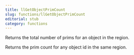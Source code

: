 ```yaml
---
title: llGetObjectPrimCount
slug: functions/llGetObjectPrimCount
editorial: stub
category: functions
---
```


<LSLFunction name="llGetObjectPrimCount"/>

Returns the total number of prims for an object in the region.

Returns the prim count for any object id in the same region.
